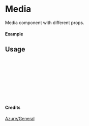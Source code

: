 
<Meta of={Media} title="Azure/General/Media" />

# Media

Media component with different props.

#### Example

<Canvas of={Media.Primary} />

## Usage

```ts
import { Media } from "yadl-ui";

const Example = () => {
  return (
      <Media />
  );
};

export default Example;
```

#### Credits
[Azure/General](https://learn.microsoft.com/en-us/azure/architecture/icons/)
